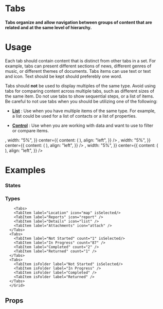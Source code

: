 
<Meta title="Elements|Tabs" component={Tabs} />

# Tabs

#### Tabs organize and allow navigation between groups of content that are related and at the same level of hierarchy.

<Preview withToolbar>
  <Story name="Standard">
     <Tabs autoWidth>
          <TabItem label="Not Started" isSelected />
          <TabItem label="In Progress" />
          <TabItem label="Completed" />
        </Tabs>
  </Story>
</Preview>

# Usage

Each tab should contain content that is distinct from other tabs in a set. For example, tabs can present different sections of news, different genres of music, or different themes of documents.
Tabs items can use text or text and icon. Text should be kept should preferebly one word. 

Tabs should **not** be used to display multiples of the same type. Avoid using tabs for comparing content across multiple tabs, such as different sizes of the same item. Do not use tabs to show sequential steps, or a list of items. Be careful to not use tabs when you should be utilizing one of the following:

- **[List](/?path=/docs/blocks-list--documentation)** : Use when you have multiple items of the same type. For example, a list could be used for a list of contacts or a list of properties.

- **[Control](/?path=/docs/blocks-control--documentation)** : Use when you are working with data and want to use to filter or compare items.

<Preview>
  <Story name="Usage">
  <React.Fragment>
      <Bar
        padding="2x"
        contentAlign="center"
        left={{
          content: <Icon icon="check" variant="success" size="lg" />,
          width: "5%",
        }}
        center={{
          content: (<Tabs>
        <TabItem label="Explore" isSelected/>
        <TabItem label="Flights" />
        <TabItem label="Trips" />
      </Tabs>),
          align: "left",
        }}
      />
      <Bar
        padding="2x"
        contentAlign="center"
        left={{
          content: <Icon icon="close" variant="alert" size="lg" />,
          width: "5%",
        }}
        center={{
          content: (<Tabs>
        <TabItem label="Building 1" isSelected/>
        <TabItem label="Building 2" />
        <TabItem label="Building 3" />
      </Tabs>),
          align: "left",
        }}
      />
      <Bar
        padding="2x"
        contentAlign="center"
        left={{
          content: <Icon icon="close" variant="alert" size="lg" />,
          width: "5%",
        }}
        center={{
          content: (<Tabs>
        <TabItem label="Small" isSelected/>
        <TabItem label="Medium" />
        <TabItem label="Large" />
      </Tabs>),
          align: "left",
        }}
      />
    </React.Fragment>
  </Story>
</Preview>


# Examples


### States

<Preview>
  <Story name="States">
  <Grid columns="1" gap="3xl">
      <Tabs>
        <TabItem label="Tab" isSelected/>
        <TabItem label="Tab" />
        <TabItem label="Tab" />
      </Tabs>
       <Tabs>
          <TabItem label="Tab" isSelected />
          <TabItem label="Tab" disabled />
          <TabItem label="Tab" />
        </Tabs>
      <Tabs disabled>
        <TabItem label="Tab" isSelected/>
        <TabItem label="Tab" />
        <TabItem label="Tab" />
      </Tabs>
      </Grid>
  </Story>
</Preview>

### Types

<Preview>
  <Story name="Types">
  <Grid columns="1" gap="4xl">
         <Tabs>
        <TabItem icon="home" isSelected/>
        <TabItem icon="settings" />
        <TabItem icon="user" />
        <TabItem icon="report" />
      </Tabs>
   
        <Tabs>
        <TabItem label="Location" icon="map" isSelected/>
        <TabItem label="Reports" icon="report" />
        <TabItem label="Details" icon="list" />
        <TabItem label="Attachments" icon="attach" />
      </Tabs>
      <Tabs>
        <TabItem label="Not Started" count="1" isSelected/>
        <TabItem label="In Progress" count="87" />
        <TabItem label="Completed" count="2" />
        <TabItem label="Returned" count="1" />
      </Tabs>
      <Tabs>
        <TabItem isFolder label="Not Started" isSelected/>
        <TabItem isFolder label="In Progress" />
        <TabItem isFolder label="Completed" />
        <TabItem isFolder label="Returned" />
      </Tabs>
      </Grid>
  </Story>
</Preview>


## Props

<Props of={Tabs} />